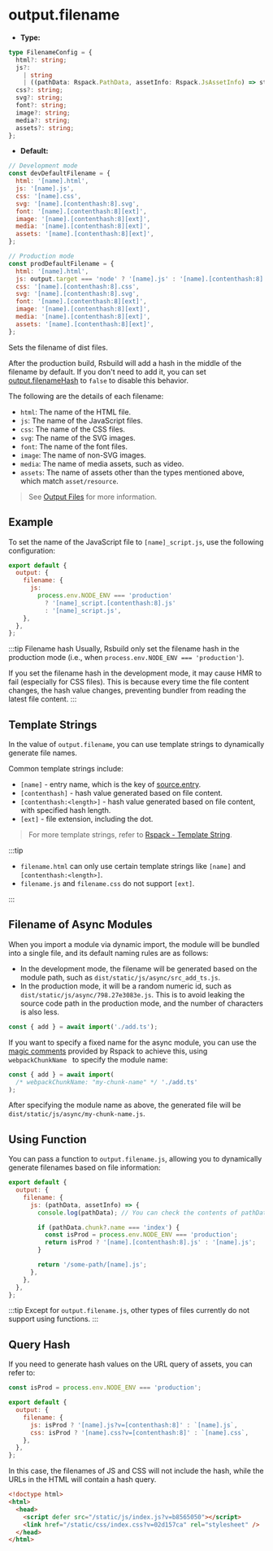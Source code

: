 # output.filename

- **Type:**

```ts
type FilenameConfig = {
  html?: string;
  js?:
    | string
    | ((pathData: Rspack.PathData, assetInfo: Rspack.JsAssetInfo) => string);
  css?: string;
  svg?: string;
  font?: string;
  image?: string;
  media?: string;
  assets?: string;
};
```

- **Default:**

```js
// Development mode
const devDefaultFilename = {
  html: '[name].html',
  js: '[name].js',
  css: '[name].css',
  svg: '[name].[contenthash:8].svg',
  font: '[name].[contenthash:8][ext]',
  image: '[name].[contenthash:8][ext]',
  media: '[name].[contenthash:8][ext]',
  assets: '[name].[contenthash:8][ext]',
};

// Production mode
const prodDefaultFilename = {
  html: '[name].html',
  js: output.target === 'node' ? '[name].js' : '[name].[contenthash:8].js',
  css: '[name].[contenthash:8].css',
  svg: '[name].[contenthash:8].svg',
  font: '[name].[contenthash:8][ext]',
  image: '[name].[contenthash:8][ext]',
  media: '[name].[contenthash:8][ext]',
  assets: '[name].[contenthash:8][ext]',
};
```

Sets the filename of dist files.

After the production build, Rsbuild will add a hash in the middle of the filename by default. If you don't need to add it, you can set [output.filenameHash](/config/output/filename-hash) to `false` to disable this behavior.

The following are the details of each filename:

- `html`: The name of the HTML file.
- `js`: The name of the JavaScript files.
- `css`: The name of the CSS files.
- `svg`: The name of the SVG images.
- `font`: The name of the font files.
- `image`: The name of non-SVG images.
- `media`: The name of media assets, such as video.
- `assets`: The name of assets other than the types mentioned above, which match `asset/resource`.

> See [Output Files](/guide/basic/output-files) for more information.

## Example

To set the name of the JavaScript file to `[name]_script.js`, use the following configuration:

```js
export default {
  output: {
    filename: {
      js:
        process.env.NODE_ENV === 'production'
          ? '[name]_script.[contenthash:8].js'
          : '[name]_script.js',
    },
  },
};
```

:::tip Filename hash
Usually, Rsbuild only set the filename hash in the production mode (i.e., when `process.env.NODE_ENV === 'production'`).

If you set the filename hash in the development mode, it may cause HMR to fail (especially for CSS files). This is because every time the file content changes, the hash value changes, preventing bundler from reading the latest file content.
:::

## Template Strings

In the value of `output.filename`, you can use template strings to dynamically generate file names.

Common template strings include:

- `[name]` - entry name, which is the key of [source.entry](/config/source/entry).
- `[contenthash]` - hash value generated based on file content.
- `[contenthash:<length>]` - hash value generated based on file content, with specified hash length.
- `[ext]` - file extension, including the dot.

> For more template strings, refer to [Rspack - Template String](https://rspack.dev/config/output#template-string).

:::tip

- `filename.html` can only use certain template strings like `[name]` and `[contenthash:<length>]`.
- `filename.js` and `filename.css` do not support `[ext]`.

:::

## Filename of Async Modules

When you import a module via dynamic import, the module will be bundled into a single file, and its default naming rules are as follows:

- In the development mode, the filename will be generated based on the module path, such as `dist/static/js/async/src_add_ts.js`.
- In the production mode, it will be a random numeric id, such as `dist/static/js/async/798.27e3083e.js`. This is to avoid leaking the source code path in the production mode, and the number of characters is also less.

```js title="src/index.ts"
const { add } = await import('./add.ts');
```

If you want to specify a fixed name for the async module, you can use the [magic comments](https://rspack.dev/api/modules#magic-comments) provided by Rspack to achieve this, using `webpackChunkName ` to specify the module name:

```js title="src/index.ts"
const { add } = await import(
  /* webpackChunkName: "my-chunk-name" */ './add.ts'
);
```

After specifying the module name as above, the generated file will be `dist/static/js/async/my-chunk-name.js`.

## Using Function

You can pass a function to `output.filename.js`, allowing you to dynamically generate filenames based on file information:

```js
export default {
  output: {
    filename: {
      js: (pathData, assetInfo) => {
        console.log(pathData); // You can check the contents of pathData here

        if (pathData.chunk?.name === 'index') {
          const isProd = process.env.NODE_ENV === 'production';
          return isProd ? '[name].[contenthash:8].js' : '[name].js';
        }

        return '/some-path/[name].js';
      },
    },
  },
};
```

:::tip
Except for `output.filename.js`, other types of files currently do not support using functions.
:::

## Query Hash

If you need to generate hash values on the URL query of assets, you can refer to:

```js
const isProd = process.env.NODE_ENV === 'production';

export default {
  output: {
    filename: {
      js: isProd ? '[name].js?v=[contenthash:8]' : `[name].js`,
      css: isProd ? '[name].css?v=[contenthash:8]' : `[name].css`,
    },
  },
};
```

In this case, the filenames of JS and CSS will not include the hash, while the URLs in the HTML will contain a hash query.

```html
<!doctype html>
<html>
  <head>
    <script defer src="/static/js/index.js?v=b8565050"></script>
    <link href="/static/css/index.css?v=02d157ca" rel="stylesheet" />
  </head>
</html>
```
